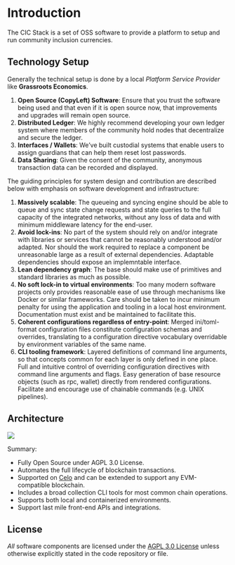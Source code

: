 # Introduction
 
The CIC Stack is a set of OSS software to provide a platform to setup and run community inclusion currencies.

## Technology Setup

Generally the technical setup is done by a local *Platform Service Provider* like **Grassroots Economics**.

1. **Open Source (CopyLeft) Software**: Ensure that you trust the software being used and that even if it is open source now, that improvements and upgrades will remain open source.
2. **Distributed Ledger**: We highly recommend developing your own ledger system where members of the community hold nodes that decentralize and secure the ledger.
3. **Interfaces / Wallets**: We’ve built custodial systems that enable users to assign guardians that can help them reset lost passwords.
4. **Data Sharing**: Given the consent of the community, anonymous transaction data can be recorded and displayed.

The guiding principles for system design and contribution are described below with emphasis on software development and infrastructure:

1. **Massively scalable**: The queueing and syncing engine should be able to queue and sync state change requests and state queries to the full capacity of the integrated networks, without any loss of data and with minimum middleware latency for the end-user.
2. **Avoid lock-ins**: No part of the system should rely on and/or integrate with libraries or services that cannot be reasonably understood and/or adapted. Nor should the work required to replace a component be unreasonable large as a result of external dependencies. Adaptable dependencies should expose an implemntable interface.
3. **Lean dependency graph**: The base should make use of primitives and standard libraries as much as possible.
4. **No soft lock-in to virtual environments**: Too many modern software projects only provides reasonable ease of use through mechanisms like Docker or similar frameworks. Care should be taken to incur minimum penalty for using the application and tooling in a local host environment. Documentation must exist and be maintained to facilitate this.
5. **Coherent configurations regardless of entry-point**: Merged ini/toml-format configuration files constitute configuration schemas and overrides, translating to a configuration directive vocabulary overridable by environment variables of the same name.
6. **CLI tooling framework**: Layered definitions of command line arguments, so that concepts common for each layer is only defined in one place. Full and intuitive control of overriding configuration directives with command line arguments and flags. Easy generation of base resource objects (such as rpc, wallet) directly from rendered configurations. Facilitate and encourage use of chainable commands (e.g. UNIX pipelines).

## Architecture

![](/high_level_overview.png)

Summary:

- Fully Open Source under AGPL 3.0 License.
- Automates the full lifecycle of blockchain transactions.
- Supported on [Celo](https://celo.org) and can be extended to support any EVM-compatible blockchain.
- Includes a broad collection CLI tools for most common chain operations.
- Supports both local and containerized environments.
- Support last mile front-end APIs and integrations.

## License

*All* software components are licensed under the [AGPL 3.0 License](https://www.gnu.org/licenses/agpl-3.0.en.html) unless otherwise explicitly stated in the code repository or file.
